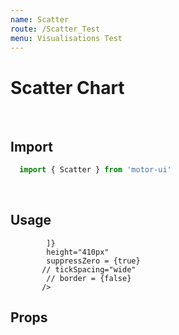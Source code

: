 ```yaml
---
name: Scatter
route: /Scatter_Test
menu: Visualisations Test
---
```


<h1 style={{ margin: '0px' }}>Scatter Chart</h1>

<br />

## Import

```javascript
  import { Scatter } from 'motor-ui'
```

<br />

## Usage



<Playground>
<Motor  
  config={{
            host: "localhost",
            secure: false,
            port: 19077,
            prefix: "",
            appId: "7943caf8-3122-4c9c-9ca1-2ef2c7a60204"
  }}>
               <Scatter
            cols={[
              // { qField: 'Territory', qLabel: 'Territory' },
           //   { qField: 'OICA region', qLabel: 'OICA region' },
              { qField: 'Year', qLabel: 'Year' },
          //    {
          //      qField: '=Sum([Car sales])',
          //      qLabel: 'Car Sales'
          //    },
              { qField: '=Sum([Car sales]*if(Year=2011,1,1))', qLabel: 'Car sales Ratio'},
              {
                qField: '=Sum([Commercial vehicle sales])',
                qLabel: 'Commercial vehicle sales'
              }
              
            ]}
            height="410px"
            suppressZero = {true}
           // tickSpacing="wide"
            // border = {false}
           />
     
  </Motor>
</Playground>

<br />

## Props
